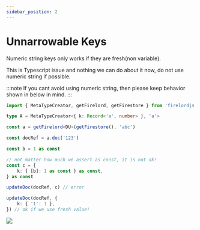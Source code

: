 ```yaml
---
sidebar_position: 2
---
```


# Unnarrowable Keys


Numeric string keys only works if they are fresh(non variable).

This is Typescript issue and nothing we can do about it now, do not use numeric string if possible.

:::note
If you cant avoid using numeric string, then please keep behavior shown in below in mind.
:::

```ts
import { MetaTypeCreator, getFirelord, getFirestore } from 'firelordjs'

type A = MetaTypeCreator<{ k: Record<'a', number> }, 'a'>

const a = getFirelord<DU>(getFirestore(), 'abc')

const docRef = a.doc('123')

const b = 1 as const

// not matter how much we assert as const, it is not ok!
const c = {
	k: { [b]: 1 as const } as const,
} as const

updateDoc(docRef, c) // error

updateDoc(docRef, {
	k: { '1': 1 },
}) // ok if we use fresh value!
```

<Image
	src="/firelordv2.8/unnarrowable.png"
	text="unnarrowable numeric string"
/>
